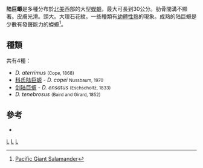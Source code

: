 {{Automatic taxobox
| taxon = Dicamptodon
| authority = Strauch, 1870
| name = 陆巨螈属
| image = Coastal Giant Salamander, Dicamptodon tenebrosus.jpg
| image_caption = ''Dicamptodon tenebrosus''
| parent_authority = Tihen, 1958
}}

'''陆巨螈'''是多種分布於[[北美|北美]]西部的大型[[蠑螈|蠑螈]]，最大可長到30公分。肋骨間溝不顯著。皮膚光滑。頭大。大理石花紋。一些種類有[[幼體性熟|幼體性熟]]的現象。成熟的陆巨螈是少數有發聲能力的蠑螈<ref>[http://www.odsa.com/golf/giant.htm Pacific Giant Salamander<!-- Bot generated title -->]</ref>。

== 種類 ==
共有4種：
* ''D. aterrimus'' <small>(Cope, 1868)</small>
* [[科氏陆巨螈|科氏陆巨螈]] - ''D. copei'' <small>Nussbaum, 1970</small>
* [[剑陆巨螈|剑陆巨螈]] - ''D. ensatus'' <small>(Eschscholtz, 1833)</small>
* ''D. tenebrosus'' <small>(Baird and Girard, 1852)</small>

== 參考 ==
{{reflist}}
* {{ITIS|ID=173740 |taxon=''Dicamptodon'' |downloaded=2008年2月23日}}
{{taxonbar}}
[[Category:蠑螈亞目|L]]
[[Category:陸巨螈屬|L]]
[[Category:1870年描述的分类群|L]]